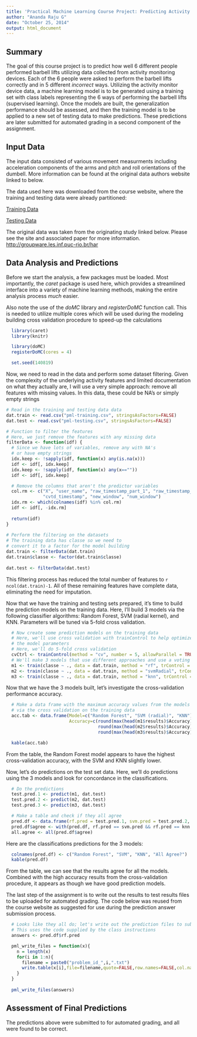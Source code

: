 ```yaml
---
title: 'Practical Machine Learning Course Project: Predicting Activity Quality'
author: "Ananda Raju G"
date: "October 25, 2014"
output: html_document
---
```


## Summary

The goal of this course project is to predict how well 6 different people performed barbell lifts utilizing data collected from activity monitoring devices.  Each of the 6 people were asked to perform the barbell lifts correctly and in 5 different *incorrect* ways.  Utilizing the activity monitor device data, a machine learning model is to be generated using a training set with class labels representing the 6 ways of performing the barbell lifts (supervised learning).  Once the models are built, the generalization performance should be assessed, and then the training model is to be applied to a new set of testing data to make predictions.  These predictions are later submitted for automated grading in a second component of the assignment.

## Input Data

The input data consisted of various movement measurments including acceleration components of the arms and pitch and roll orientations of the dumbell.  More information can be found at the original data authors website linked to below.

The data used here was downloaded from the course website, where the training and testing data were already partitioned:

[Training Data](https://d396qusza40orc.cloudfront.net/predmachlearn/pml-training.csv)

[Testing Data](https://d396qusza40orc.cloudfront.net/predmachlearn/pml-testing.csv)

The original data was taken from the originating study linked below.  Please see the site and associated paper for more information.
[http://groupware.les.inf.puc-rio.br/har](http://groupware.les.inf.puc-rio.br/har)

## Data Analysis and Predictions

Before we start the analysis, a few packages must be loaded.  Most importantly, the *caret* package is used here, which provides a streamlined interface into a variety of machine learning methods, making the entire analysis process *much* easier.

Also note the use of the *doMC* library and *registerDoMC* function call.  This is needed to utilize multiple cores which will be used during the modeling building cross validation procedure to speed-up the calculations

```r
  library(caret)
  library(knitr)

  library(doMC)
  registerDoMC(cores = 4)

  set.seed(140819)
```

Now, we need to read in the data and perform some dataset filtering.  Given the complexity of the underlying activity features and limited documentation on what they actually are, I will use a very simple approach: remove all features with missing values.  In this data, these could be NA's or simply empty strings

```r
# Read in the training and testing data data
dat.train <- read.csv("pml-training.csv", stringsAsFactors=FALSE)
dat.test <- read.csv("pml-testing.csv", stringsAsFactors=FALSE)

# Function to filter the features
# Here, we just remove the features with any missing data
filterData <- function(idf) {
  # Since we have lots of variables, remove any with NA's
  # or have empty strings
  idx.keep <- !sapply(idf, function(x) any(is.na(x)))
  idf <- idf[, idx.keep]
  idx.keep <- !sapply(idf, function(x) any(x==""))
  idf <- idf[, idx.keep]

  # Remove the columns that aren't the predictor variables
  col.rm <- c("X", "user_name", "raw_timestamp_part_1", "raw_timestamp_part_2", 
              "cvtd_timestamp", "new_window", "num_window")
  idx.rm <- which(colnames(idf) %in% col.rm)
  idf <- idf[, -idx.rm]
  
  return(idf)
}
  
# Perform the filtering on the datasets
# The training data has classe so we need to
# convert it to a factor for the model building
dat.train <- filterData(dat.train)
dat.train$classe <- factor(dat.train$classe)
  
dat.test <- filterData(dat.test)
```

This filtering process has reduced the total number of features to ```r ncol(dat.train)-1```.  All of these remaining features have complete data, eliminating the need for imputation.

Now that we have the training and testing sets prepared, it's time to build the prediction models on the training data.  Here, I'll build 3 models via the following classifier algorithms: Random Forest, SVM (radial kernel), and KNN.  Parameters will be tuned via 5-fold cross validation.

```r
  # Now create some prediction models on the training data
  # Here, we'll use cross validation with trainControl to help optimize
  # the model parameters
  # Here, we'll do 5-fold cross validation
  cvCtrl <- trainControl(method = "cv", number = 5, allowParallel = TRUE, verboseIter = TRUE)
  # We'll make 3 models that use different approaches and use a voting mechanism for the class predictions
  m1 <- train(classe ~ ., data = dat.train, method = "rf", trControl = cvCtrl)
  m2 <- train(classe ~ ., data = dat.train, method = "svmRadial", trControl = cvCtrl)
  m3 <- train(classe ~ ., data = dat.train, method = "knn", trControl = cvCtrl)
```

Now that we have the 3 models built, let's investigate the cross-validation performance accuracy.

```r
  # Make a data frame with the maximum accuracy values from the models obtained
  # via the cross validation on the training data
  acc.tab <- data.frame(Model=c("Random Forest", "SVM (radial)", "KNN"),
                        Accuracy=c(round(max(head(m1$results)$Accuracy), 3),
                                   round(max(head(m2$results)$Accuracy), 3),
                                   round(max(head(m3$results)$Accuracy), 3)))
```

```r
  kable(acc.tab)
```

From the table, the Random Forest model appears to have the highest cross-validation accuracy, with the SVM and KNN slightly lower.

Now, let's do predictions on the test set data.  Here, we'll do predictions using the 3 models and look for concordance in the classifications.

```r
  # Do the predictions
  test.pred.1 <- predict(m1, dat.test)
  test.pred.2 <- predict(m2, dat.test)
  test.pred.3 <- predict(m3, dat.test)

  # Make a table and check if they all agree
  pred.df <- data.frame(rf.pred = test.pred.1, svm.pred = test.pred.2, knn.pred = test.pred.3)
  pred.df$agree <- with(pred.df, rf.pred == svm.pred && rf.pred == knn.pred)
  all.agree <- all(pred.df$agree)
```

Here are the classifications predictions for the 3 models:
```r
  colnames(pred.df) <- c("Random Forest", "SVM", "KNN", "All Agree?")
  kable(pred.df)
```

From the table, we can see that the results agree for all the models.  Combined with the high accuracy results from the cross-validation procedure, it appears as though we have good prediction models.

The last step of the assignment is to write out the results to test results files to be uploaded for automated grading.  The code below was reused from the course website as suggested for use during the prediction answer submission process.

```r
  # Looks like they all do; let's write out the prediction files to submit
  # This uses the code supplied by the class instructions
  answers <- pred.df$rf.pred

  pml_write_files = function(x){
    n = length(x)
    for(i in 1:n){
      filename = paste0("problem_id_",i,".txt")
      write.table(x[i],file=filename,quote=FALSE,row.names=FALSE,col.names=FALSE)
    }
  }
  
  pml_write_files(answers)
```

## Assessment of Final Predictions

The predictions above were submitted to for automated grading, and all were found to be correct.



